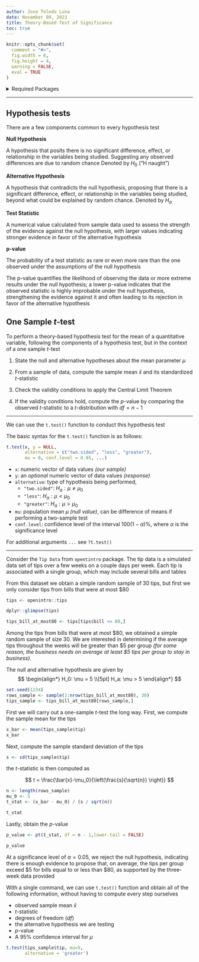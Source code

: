 ```yaml
---
author: Jose Toledo Luna
date: November 09, 2023
title: Theory-Based Test of Significance 
toc: true
---
```



```r
knitr::opts_chunk$set(
  comment = "#>",
  fig.width = 6,
  fig.height = 4,
  warning = FALSE,
  eval = TRUE
)
```

<details>
<summary>Required Packages</summary>
```r
library(openintro)
```
</details>

---

## Hypothesis tests

There are a few components common to every hypothesis test

**Null Hypothesis**

A hypothesis that posits there is no significant difference, effect, or relationship in the variables being studied. Suggesting any observed differences are due to random chance Denoted by $H_0$ ("H naught")


**Alternative Hypothesis**

A hypothesis that contradicts the null hypothesis, proposing that there is a significant difference, effect, or relationship in the variables being studied, beyond what could be explained by random chance. Denoted by $H_a$

**Test Statistic**

A numerical value calculated from sample data used to assess the strength of the evidence against the null hypothesis, with larger values indicating stronger evidence in favor of the alternative hypothesis

**p-value**

The probability of a test statistic as rare or even more rare than the one observed under the assumptions of the null hypothesis


The p-value quantifies the likelihood of observing the data or more extreme results under the null hypothesis; a lower p-value indicates that the observed statistic is highly improbable under the null hypothesis, strengthening the evidence against it and often leading to its rejection in favor of the alternative hypothesis



## One Sample $t$-test

To perform a theory-based hypothesis test for the mean of a quantitative variable, following the components of a hypothesis test, but in the context of a one sample $t$-test


1. State the null and alternative hypotheses about the mean parameter $\mu$

2. From a sample of data, compute the sample mean $\bar{x}$ and its standardized $t$-statistic

3. Check the validity conditions to apply the Central Limit Theorem

4. If the validity conditions hold, compute the $p$-value by comparing the observed $t$-statistic to a $t$-distribution with $df = n-1$


---

We can use the `t.test()` function to conduct this hypothesis test

The basic syntax for the `t.test()` function is as follows:

```r
t.test(x, y = NULL, 
       alternative = c("two.sided", "less", "greater"),
       mu = 0, conf.level = 0.95, ...)
```

* `x`: numeric vector of data values *(our sample)*
* `y`: an *optional* numeric vector of data values *(response)*
* `alternative`: type of hypothesis being performed, 
  - `"two.sided"`: $H_a: \mu \neq \mu_0$
  - `"less"`: $H_a: \mu < \mu_0$
  - `"greater"`: $H_a: \mu > \mu_0$
* `mu`: population mean $\mu$ *(null value)*, can be difference of means if performing a two-sample test
* `conf.level`: confidence level of the interval $100(1-\alpha)$%, where $\alpha$ is the significance level

For additional arguments `...` see `?t.test()`


---


Consider the `Tip Data` from `opentintro` package. The tip data is a simulated data set
of tips over a few weeks on a couple days per week. Each tip is associated with a single group, which may include several bills and tables


From this dataset we obtain a simple random sample of 30 tips, but first we only consider tips from bills that were at most $80

```r
tips <- openintro::tips
```

```r
dplyr::glimpse(tips)
```


```r
tips_bill_at_most80 <- tips[tips$bill <= 80,]
```


Among the tips from bills that were at most \$80, we obtained a simple random sample of size 30. We are interested in determining if the average tips throughout the weeks will be greater than \$5 per group *(for some reason, the business needs on average at least \$5 tips per group to stay in business)*. 

The null and alternative hypothesis are given by
$$
\begin{align*}
H_0: \mu = 5 \\[5pt]
H_a: \mu > 5
\end{align*}
$$



```r
set.seed(1234)
rows_sample <- sample(1:nrow(tips_bill_at_most80), 30)
tips_sample <- tips_bill_at_most80[rows_sample,]
```

First we will carry out a one-sample $t$-test the long way. First, we compute the sample mean for the tips

```r
x_bar <- mean(tips_sample$tip)
x_bar
```

Next, compute the sample standard deviation of the tips


```r
s <- sd(tips_sample$tip)
```

the $t$-statistic is then computed as 

$$
t = \frac{\bar{x}-\mu_0}{\left(\frac{s}{\sqrt{n}} \right)}
$$

```r
n <- length(rows_sample)
mu_0 <- 5
t_stat <- (x_bar - mu_0) / (s / sqrt(n))
```


```r
t_stat
```

Lastly, obtain the $p$-value

```r
p_value <- pt(t_stat, df = n - 1,lower.tail = FALSE)
```

```r
p_value
```


At a significance level of $\alpha=0.05$, we reject the null hypothesis, indicating there is enough evidence to propose that, on average, the tips per group exceed \$5 for bills equal to or less than \$80, as supported by the three-week data provided


With a single command, we can use `t.test()` function and obtain all of the following information, without having to compute every step ourselves

- observed sample mean $\bar{x}$
- $t$-statistic
- degrees of freedom $(df)$
- the alternative hypothesis we are testing
- $p$-value
- A 95% confidence interval for $\mu$

```r
t.test(tips_sample$tip, mu=5, 
       alternative = 'greater')
```


